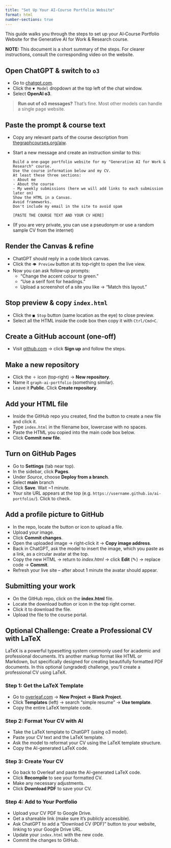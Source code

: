 ```yaml
---
title: "Set Up Your AI‑Course Portfolio Website"
format: html
number-sections: true
---
```


This guide walks you through the steps to set up your AI‑Course Portfolio Website for the Generative AI for Work & Research course.

**NOTE:** This document is a short summary of the steps. For clearer instructions, consult the corresponding video on the website. 

## Open ChatGPT & switch to `o3`
- Go to [chatgpt.com](https://chatgpt.com).
- Click the `▼ Model` dropdown at the top left of the chat window.
- Select **OpenAI o3**.
   
> **Run out of o3 messages?** That's fine. Most other models can handle a single page website.

## Paste the prompt & course text 
- Copy any relevant parts of the course description from [thegraphcourses.org/aiw](https://thegraphcourses.org/aiw).
- Start a new message and create an instruction similar to this:
  ```
  Build a one‑page portfolio website for my "Generative AI for Work & Research" course.
  Use the course information below and my CV.
  At least these three sections:
  - About me
  - About the course
  - My weekly submissions (here we will add links to each submission later on)
  Show the HTML in a Canvas.
  Avoid frameworks.
  Don't include my email in the site to avoid spam

  [PASTE THE COURSE TEXT AND YOUR CV HERE]
  ```
- (If you are very private, you can use a pseudonym or use a random sample CV from the internet)

## Render the Canvas & refine
- ChatGPT should reply in a code block canvas.
- Click the `👁 Preview` button at its top‑right to open the live view.
- Now you can ask follow‑up prompts:
  - "Change the accent colour to green."
  - "Use a serif font for headings."
  - Upload a screenshot of a site you like → "Match this layout."

## Stop preview & copy `index.html`
- Click the `■ Stop` button (same location as the eye) to close preview.
- Select all the HTML inside the code box then copy it with `Ctrl/Cmd+C`.

## Create a GitHub account (one‑off)
- Visit [github.com](https://github.com) → click **Sign up** and follow the steps.

## Make a new repository
- Click the `＋` icon (top‑right) → **New repository**.
- Name it `graph-ai-portfolio` (something similar).
- Leave it **Public**. Click **Create repository**.

## Add your HTML file
- Inside the GitHub repo you created, find the button to create a new file and click it.
- Type `index.html` in the filename box, lowercase with no spaces.
- Paste the HTML you copied into the main code box below.
- Click **Commit new file**.

## Turn on GitHub Pages
- Go to **Settings** (tab near top).
- In the sidebar, click **Pages**.
- Under *Source*, choose **Deploy from a branch**.
- Select **main** branch
- Click **Save**. Wait ~1 minute.
- Your site URL appears at the top (e.g. `https://username.github.io/ai-portfolio/`). Click to check.

## Add a profile picture to GitHub
- In the repo, locate the button or icon to upload a file.
- Upload your image.
- Click **Commit changes**.
- Open the uploaded image → right‑click it → **Copy image address**.
- Back in ChatGPT, ask the model to insert the image, which you paste as a link, as a circular avatar at the top. 
- Copy the new HTML → return to *index.html* → click **Edit** (✎) → replace code → **Commit**.
- Refresh your live site – after about 1 minute the avatar should appear.

## Submitting your work
- On the GitHub repo, click on the **index.html** file.
- Locate the download button or icon in the top right corner.
- Click it to download the file.
- Upload the file to the course portal.

## Optional Challenge: Create a Professional CV with LaTeX

LaTeX is a powerful typesetting system commonly used for academic and professional documents. It's another markup format like HTML or Markdown, but specifically designed for creating beautifully formatted PDF documents. In this optional (ungraded) challenge, you'll create a professional CV using LaTeX.

### Step 1: Get the LaTeX Template
- Go to [overleaf.com](https://overleaf.com) → **New Project → Blank Project**.
- Click **Templates** (left) → search "simple resume" → **Use template**.
- Copy the entire LaTeX template code.

### Step 2: Format Your CV with AI
- Take the LaTeX template to ChatGPT (using o3 model).
- Paste your CV text and the LaTeX template.
- Ask the model to reformat your CV using the LaTeX template structure.
- Copy the AI-generated LaTeX code.

### Step 3: Create Your CV
- Go back to Overleaf and paste the AI-generated LaTeX code.
- Click **Recompile** to see your formatted CV.
- Make any necessary adjustments.
- Click **Download PDF** to save your CV.

### Step 4: Add to Your Portfolio
- Upload your CV PDF to Google Drive.
- Get a shareable link (make sure it's publicly accessible).
- Ask ChatGPT to add a "Download CV (PDF)" button to your website, linking to your Google Drive URL.
- Update your `index.html` with the new code.
- Commit the changes to GitHub.

